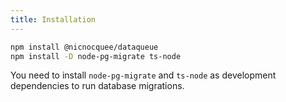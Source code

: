 ```yaml
---
title: Installation
---
```


```bash
npm install @nicnocquee/dataqueue
npm install -D node-pg-migrate ts-node
```

You need to install `node-pg-migrate` and `ts-node` as development dependencies to run database migrations.
